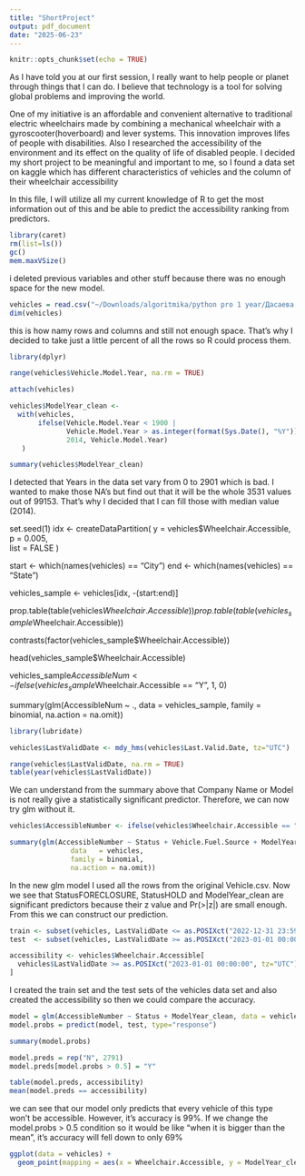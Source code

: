 ```yaml
---
title: "ShortProject"
output: pdf_document
date: "2025-06-23"
---
```


```r
knitr::opts_chunk$set(echo = TRUE)
```

As I have told you at our first session, I really want to help people or planet through things that I can do. I believe that technology is a tool for solving global problems and improving the world. 

One of my initiative is an affordable and convenient alternative to traditional electric wheelchairs made by combining a mechanical wheelchair with a gyroscooter(hoverboard) and lever systems. This innovation improves lifes of people with disabilities. Also I researched the accessibility of the environment and its effect on the quality of life of disabled people. I decided my short project to be meaningful and important to me, so I found a data set on kaggle which has different characteristics of vehicles and the column of their wheelchair accessibility  

In this file, I will utilize all my current knowledge of R to get the most information out of this and be able to predict the accessibility ranking from predictors. 

```r

library(caret)
rm(list=ls())
gc()
mem.maxVSize()
```
i deleted previous variables and other stuff because there was no enough space for the new model. 

```r
vehicles = read.csv("~/Downloads/algoritmika/python pro 1 year/Дасаева София PP/Learning_R/Stanford/ShortProject/Vehicles.csv")
dim(vehicles)
```

this is how namy rows and columns and still not enough space. That's why I decided to take just a little percent of all the rows so R could process them. 

```r
library(dplyr)

range(vehicles$Vehicle.Model.Year, na.rm = TRUE)

attach(vehicles)

vehicles$ModelYear_clean <-
  with(vehicles,
       ifelse(Vehicle.Model.Year < 1900 |
              Vehicle.Model.Year > as.integer(format(Sys.Date(), "%Y")),
              2014, Vehicle.Model.Year)
   )

summary(vehicles$ModelYear_clean)
```

I detected that Years in the data set vary from 0 to 2901 which is bad. I wanted to make those NA's but find out that it will be the whole 3531 values out of 99153. That's why I decided that I can fill those with median value (2014).


set.seed(1)
idx <- createDataPartition(
  y     = vehicles$Wheelchair.Accessible,
  p     = 0.005,       
  list  = FALSE
)

start <- which(names(vehicles) == "City")
end   <- which(names(vehicles) == "State")

vehicles_sample <- vehicles[idx, -(start:end)]

prop.table(table(vehicles$Wheelchair.Accessible))
prop.table(table(vehicles_sample$Wheelchair.Accessible))

contrasts(factor(vehicles_sample$Wheelchair.Accessible))

head(vehicles_sample$Wheelchair.Accessible)

vehicles_sample$AccessibleNum <- ifelse(vehicles_sample$Wheelchair.Accessible == "Y", 1, 0)


summary(glm(AccessibleNum ~ ., 
               data   = vehicles_sample,
               family = binomial,
               na.action = na.omit))

```r
library(lubridate)

vehicles$LastValidDate <- mdy_hms(vehicles$Last.Valid.Date, tz="UTC")

range(vehicles$LastValidDate, na.rm = TRUE)
table(year(vehicles$LastValidDate))
```

We can understand from the summary above that Company Name or Model is not really give a statistically significant predictor. Therefore, we can now try glm without it. 

```r
vehicles$AccessibleNumber <- ifelse(vehicles$Wheelchair.Accessible == "Y", 1, 0)

summary(glm(AccessibleNumber ~ Status + Vehicle.Fuel.Source + ModelYear_clean + LastValidDate, 
               data   = vehicles,
               family = binomial,
               na.action = na.omit))
```
In the new glm model I used all the rows from the original Vehicle.csv. Now we see that StatusFORECLOSURE, StatusHOLD and ModelYear_clean are significant predictors because their z value and Pr(>|z|) are small enough. From this we can construct our prediction. 


```r
train <- subset(vehicles, LastValidDate <= as.POSIXct("2022-12-31 23:59:59", tz="UTC"))
test  <- subset(vehicles, LastValidDate >= as.POSIXct("2023-01-01 00:00:00", tz="UTC"))

accessibility <- vehicles$Wheelchair.Accessible[
  vehicles$LastValidDate >= as.POSIXct("2023-01-01 00:00:00", tz="UTC")
]

```

I created the train set and the test sets of the vehicles data set and also created the accessibility so then we could compare the accuracy. 

```r
model = glm(AccessibleNumber ~ Status + ModelYear_clean, data = vehicles, family=binomial)
model.probs = predict(model, test, type="response")

summary(model.probs)

model.preds = rep("N", 2791)
model.preds[model.probs > 0.5] = "Y"

table(model.preds, accessibility)
mean(model.preds == accessibility)

```
we can see that our model only predicts that every vehicle of this type won't be accessible. However, it's accuracy is 99%. If we change the model.probs > 0.5 condition so it would be like "when it is bigger than the mean", it's accuracy will fell down to only 69% 

```r

ggplot(data = vehicles) + 
  geom_point(mapping = aes(x = Wheelchair.Accessible, y = ModelYear_clean, color = Vehicle.Fuel.Source))
```


